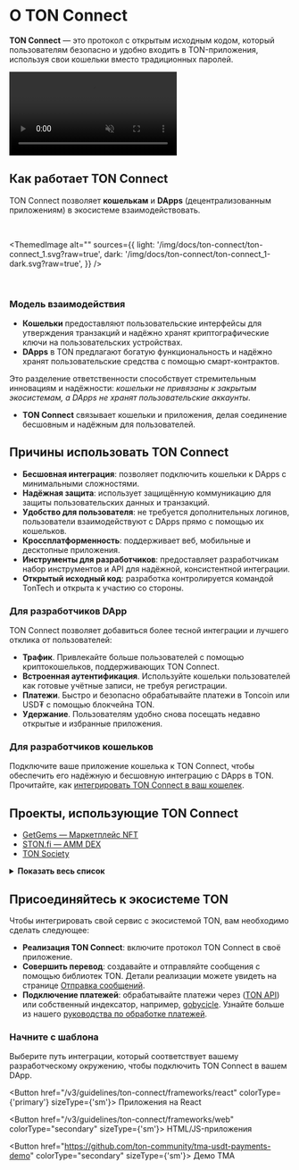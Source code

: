 
# О TON Connect

**TON Connect** — это протокол с открытым исходным кодом, который пользователям безопасно и удобно входить в TON-приложения, используя свои кошельки вместо традиционных паролей.

<div style={{width: '100%', textAlign:'center', margin: '10pt auto'}}>
  <video style={{width: '100%',maxWidth: '600px', borderRadius: '10pt'}} muted={true} autoPlay={true} loop={true}>
    <source src="/files/TonConnect.mp4" type="video/mp4" />

    Ваш браузер не поддерживает тег video.
  </video>
</div>

## Как работает TON Connect

TON Connect позволяет **кошелькам** и **DApps** (децентрализованным приложениям) в экосистеме взаимодействовать.

<br />

<ThemedImage
  alt=""
  sources={{
       light: '/img/docs/ton-connect/ton-connect_1.svg?raw=true',
       dark: '/img/docs/ton-connect/ton-connect_1-dark.svg?raw=true',
   }}
/>

<br />

### Модель взаимодействия

- **Кошельки** предоставляют пользовательские интерфейсы для утверждения транзакций и надёжно хранят криптографические ключи на пользовательских устройствах.
- **DApps** в TON предлагают богатую функциональность и надёжно хранят пользовательские средства с помощью смарт-контрактов.

Это разделение ответственности способствует стремительным инновациям и надёжности: *кошельки не привязаны к закрытым экосистемам, а DApps не хранят пользовательские аккаунты*.

- **TON Connect** связывает кошельки и приложения, делая соединение бесшовным и надёжным для пользователей.

## Причины использовать TON Connect

- **Бесшовная интеграция**: позволяет подключить кошельки к DApps с минимальными сложностями.
- **Надёжная защита**: использует защищённую коммуникацию для защиты пользовательских данных и транзакций.
- **Удобство для пользователя**: не требуется дополнительных логинов, пользователи взаимодействуют с DApps прямо с помощью их кошельков.
- **Кроссплатформенность**: поддерживает веб, мобильные и десктопные приложения.
- **Инструменты для разработчиков**: предоставляет разработчикам набор инструментов и API для надёжной, консистентной интеграции.
- **Открытый исходный код**: разработка контролируется командой TonTech и открыта к участию со стороны.

### Для разработчиков DApp

TON Connect позволяет добавиться более тесной интеграции и лучшего отклика от пользователей:

- **Трафик**. Привлекайте больше пользователей с помощью криптокошельков, поддерживающих TON Connect.
- **Встроенная аутентификация**. Используйте кошельки пользователей как готовые учётные записи, не требуя регистрации.
- **Платежи**. Быстро и безопасно обрабатывайте платежи в Toncoin или USD₮ с помощью блокчейна TON.
- **Удержание**. Пользователям удобно снова посещать недавно открытые и избранные приложения.

### Для разработчиков кошельков

Подключите ваше приложение кошелька к TON Connect, чтобы обеспечить его надёжную и бесшовную интеграцию с DApps в TON.
Прочитайте, как [интегрировать TON Connect в ваш кошелек](/v3/guidelines/ton-connect/wallet/).

## Проекты, использующие TON Connect

- [GetGems — Маркетплейс NFT](https://getgems.io/)
- [STON.fi — AMM DEX](https://ston.fi/)
- [TON Society](https://society.ton.org/activities/active)

<details>
  <summary><b>Показать весь список</b></summary>

  - [getgems.io](https://getgems.io/)
  - [fragment.com](https://fragment.com/)
  - [ston.fi](https://ston.fi/)
  - [app.evaa.finance](https://app.evaa.finance/)
  - [ton.diamonds](https://ton.diamonds/)
  - [minter.ton.org](https://minter.ton.org/)
  - [tonconsole.com/jetton/minter](https://tonconsole.com/jetton/minter)
  - [dedust.io](https://dedust.io/swap)
  - [vesting.ton.org](https://vesting.ton.org/)
  - [tonverifier.live](https://verifier.ton.org/)
  - [tonstarter.com](https://tonstarter.com/)
  - [dns.ton.org](https://dns.ton.org/)
  - [daolama.co](https://daolama.co/)
  - [ton.vote](https://ton.vote/)
</details>

## Присоединяйтесь к экосистеме TON

Чтобы интегрировать свой сервис с экосистемой TON, вам необходимо сделать следующее:

- **Реализация TON Connect**: включите протокол TON Connect в своё приложение.
- **Совершить перевод**: создавайте и отправляйте сообщения с помощью библиотек TON. Детали реализации можете увидеть на странице [Отправка сообщений](/v3/guidelines/ton-connect/cookbook/ton-transfer).
- **Подключение платежей**: обрабатывайте платежи через ([TON API](https://tonapi.io/)) или собственный индексатор, например, [gobycicle](http://github.com/gobicycle/bicycle). Узнайте больше из нашего [руководства по обработке платежей](/v3/guidelines/dapps/asset-processing/payments-processing).

### Начните с шаблона

Выберите путь интеграции, который соответствует вашему разработческому окружению, чтобы подключить TON Connect в вашем DApp.

<Button href="/v3/guidelines/ton-connect/frameworks/react" colorType={'primary'} sizeType={'sm'}>
  Приложения на React
</Button>

<Button href="/v3/guidelines/ton-connect/frameworks/web" colorType="secondary" sizeType={'sm'}>
  HTML/JS-приложения
</Button>

<Button href="https://github.com/ton-community/tma-usdt-payments-demo" colorType="secondary" sizeType={'sm'}>
  Демо TMA
</Button>

<Feedback />
